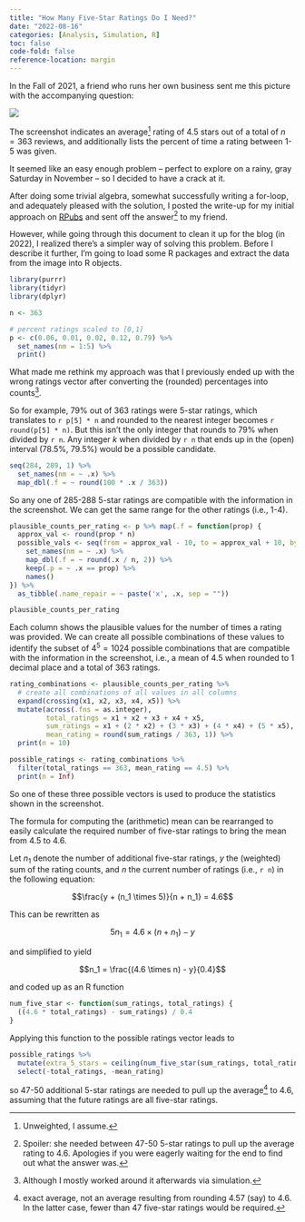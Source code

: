 ```yaml
---
title: "How Many Five-Star Ratings Do I Need?"
date: "2022-08-16"
categories: [Analysis, Simulation, R]
toc: false
code-fold: false
reference-location: margin
---
```


In the Fall of 2021, a friend who runs her own business sent me this picture with the accompanying question:

![](5-star-rating.jpg)

The screenshot indicates an average[^avg] rating of 4.5 stars out of a total of $n = 363$ reviews, and additionally lists the percent of time a rating between 1-5 was given.

[^avg]: Unweighted, I assume.

It seemed like an easy enough problem -- perfect to explore on a rainy, gray Saturday in November -- so I decided to have a crack at it.

After doing some trivial algebra, somewhat successfully writing a for-loop, and adequately pleased with the solution, I posted the write-up for my initial approach on [RPubs](https://rpubs.com/akshatdwivedi/five-star-ratings) and sent off the answer[^3] to my friend.

[^3]: Spoiler: she needed between 47-50 5-star ratings to pull up the average rating to 4.6. Apologies if you were eagerly waiting for the end to find out what the answer was.

However, while going through this document to clean it up for the blog (in 2022), I realized there's a simpler way of solving this problem. Before I describe it further, I'm going to load some R packages and extract the data from the image into R objects.

```r
library(purrr)
library(tidyr)
library(dplyr)

n <- 363

# percent ratings scaled to [0,1]
p <- c(0.06, 0.01, 0.02, 0.12, 0.79) %>%
  set_names(nm = 1:5) %>% 
  print()
```

What made me rethink my approach was that I previously ended up with the wrong ratings vector after converting the (rounded) percentages into counts[^1].

[^1]: Although I mostly worked around it afterwards via simulation.

So for example, 79% out of 363 ratings were 5-star ratings, which translates to `r p[5] * n` and rounded to the nearest integer becomes `r round(p[5] * n)`. But this isn't the only integer that rounds to 79% when divided by `r n`. Any integer $k$ when divided by `r n` that ends up in the (open) interval (78.5%, 79.5%) would be a possible candidate.

```r
seq(284, 289, 1) %>% 
  set_names(nm = ~ .x) %>% 
  map_dbl(.f = ~ round(100 * .x / 363))
```
 
So any one of 285-288 5-star ratings are compatible with the information in the screenshot. We can get the same range for the other ratings (i.e., 1-4).

```r
plausible_counts_per_rating <- p %>% map(.f = function(prop) {
  approx_val <- round(prop * n)
  possible_vals <- seq(from = approx_val - 10, to = approx_val + 10, by = 1) %>% 
    set_names(nm = ~ .x) %>% 
    map_dbl(.f = ~ round(.x / n, 2)) %>% 
    keep(.p = ~ .x == prop) %>% 
    names()
}) %>% 
  as_tibble(.name_repair = ~ paste('x', .x, sep = ""))

plausible_counts_per_rating
```

Each column shows the plausible values for the number of times a rating was provided. We can create all possible combinations of these values to identify the subset of $4 ^ 5 = 1024$ possible combinations that are compatible with the information in the screenshot, i.e., a mean of 4.5 when rounded to 1 decimal place and a total of 363 ratings.

```r
rating_combinations <- plausible_counts_per_rating %>%
  # create all combinations of all values in all columns
  expand(crossing(x1, x2, x3, x4, x5)) %>%
  mutate(across(.fns = as.integer), 
         total_ratings = x1 + x2 + x3 + x4 + x5, 
         sum_ratings = x1 + (2 * x2) + (3 * x3) + (4 * x4) + (5 * x5), 
         mean_rating = round(sum_ratings / 363, 1)) %>% 
  print(n = 10)
```

```r
possible_ratings <- rating_combinations %>% 
  filter(total_ratings == 363, mean_rating == 4.5) %>% 
  print(n = Inf)
```

So one of these three possible vectors is used to produce the statistics shown in the screenshot.

The formula for computing the (arithmetic) mean can be rearranged to easily calculate the required number of five-star ratings to bring the mean from 4.5 to 4.6.

Let $n_1$ denote the number of additional five-star ratings, $y$ the (weighted) sum of the rating counts, and $n$ the current number of ratings (i.e., `r n`) in the following equation:

$$\frac{y + (n_1 \times 5)}{n + n_1} = 4.6$$

This can be rewritten as

$$5n_1 = 4.6 \times (n + n_1) - y$$

and simplified to yield

$$n_1 = \frac{(4.6 \times n) - y}{0.4}$$

and coded up as an R function

```r
num_five_star <- function(sum_ratings, total_ratings) {
  ((4.6 * total_ratings) - sum_ratings) / 0.4
}
```

Applying this function to the possible ratings vector leads to

```r
possible_ratings %>% 
  mutate(extra_5_stars = ceiling(num_five_star(sum_ratings, total_ratings))) %>% 
  select(-total_ratings, -mean_rating)
```

so 47-50 additional 5-star ratings are needed to pull up the average[^5] to 4.6, assuming that the future ratings are all five-star ratings. 

[^5]: exact average, not an average resulting from rounding 4.57 (say) to 4.6. In the latter case, fewer than 47 five-star ratings would be required.
